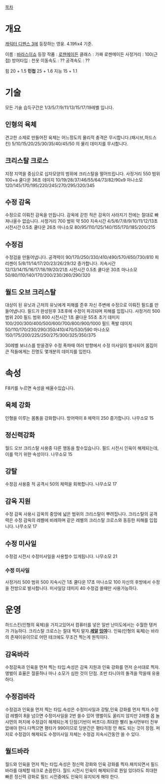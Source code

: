 [[목차]]
= 개요 =
[[캐릭터 디펜스 3]]에 등장하는 영웅. 4.19fix4 기준.

이름 : [[바라스이쇼]]
등장 작품 : [[로젠메이든]]
클래스 : 가짜 로젠메이든
사정거리 : 100(근접)
방어타입 : 천옷
이동속도 : ??
공격속도 : ??

힘 20 + 1.5
'''민첩''' 25 + 1.6
지능 15 + 1.1



= 기술 =
모든 기술 습득구간은  1/3/5/7/9/11/13/15/17/19레벨 입니다.
== 인형의 육체 ==
견고한 소제로 만들어진 육체는 어느정도의 물리적 충격은 무시합니다.(패시브,하드스킨)
5/10/15/20/25/30/35/40/45/50
의 물리 데미지를 무시합니다.

== 크리스탈 크로스 ==
지정 지역을 중심으로 십자모양의 범위에 크리스탈을 떨어뜨립니다.
사정거리 550
범위 100+a
쿨다운 36초
데미지 10/19/28/37/46/55/64/73/82/90x9
마나소모 120/145/170/195/220/245/270/295/320/345

== 수정 감옥 ==
수정으로 이뤄진 감옥을 만듭니다.
감옥에 갇힌 적은 감옥이 사라지기 전에는 절대로 빠져나올수 없습니다.
사정거리 700
범위 약 500
지속시간 4/5/6/7/8/9/10/11/12/13초
시전시간 0.5초
쿨다운 26초
마나소모 80/95/110/125/140/155/170/185/200/215



== 수정검 ==
수정검을 만들어냅니다.
공격력이 90/170/250/330/410/490/570/650/730/810
피리젠이 5/8/11/14/17/20/23/26/29/32
증가합니다.
지속시간 12/13/14/15/16/17/18/19/20/21초
시전시간 0.5초
쿨다운 30초
마나소모 50/80/110/140/170/200/230/260/290/320


== 월드 오브 크리스탈 ==
대상이 된 유닛과 근처의 유닛에게 피해를 준후 자신 주변에 수정으로 이뤄진 필드를 만들어냅니다.
필드가 완성된후 3초후에 수정이 파괴되며 피해를 입힙니다.
사정거리 500
범위 200
필드 범위 800
시전시간 1초
쿨다운 55초
초기 데미지 100/200/300/400/500/600/700/800/900/1000
필드 폭발 데미지 50/110/170/230/290/350/410/470/530/590
마나소모 150/175/200/225/250/275/300/325/350/375

30레벨 보너스를 받을경우 수정 폭파때 여러 방향에서 수정 미사일이 발사되어 몸집이 큰 적들에게는 진명도 몇개분의 데미지를 입힌다.

= 속성 =
F8키를 누르면 속성을 배울수있습니다.
== 육체 강화 ==
인형을 이루는 몸통을 강화합니다.
방어력이 8 체력이 250 증가합니다.
나무소모 15
== 정신력강화 ==
월드 오브 크리스탈 사용중 다른 행동을 할수있습니다.
필드 시전시 인육이 해제되는데,이를 막기 위한 속성이다.
나무소모 15
== 강탈 ==
수정검 사용중 적 공격시 50의 체력을 회복합니다.
나무소모 17
== 감옥 지원 ==
수정 감옥 사용시 감옥의 중앙에 넓은 범위의 크리스탈이 뿌려집니다.
크리스탈의 공격력은 수정 감옥의 레벨에 비례하며 같은 레벨의 크리스탈 크로스와 동등한 피해를 입힙니다.
나무소모 17
== 수정 미사일 ==
수정검 시전시 수정미사일을 사용할수 있게됩니다.
나무소모 21
=== 수정 미사일 ===
사정거리 500
범위 500
지속시간 1초
쿨다운 17초
마나소모 100
자신의 후방에서 수정을 전방으로 발사합니다.
미사일당 데미지 40
수정검 쓸때만 사용가능하다.


= 운영 =
하드스킨(인형의 육체)을 가지고있어서 컴퓨터를 넣은 일반 난이도에서는 수월한 탱커가 가능하다.
크리스탈 크로스는 절대 찍지 말자.'''[[레알]] [[잉여]]'''다.
인육(인형의 육체)는 바라의 존재이유이므로 어떤 테크에도 무조건 찍는게 원칙이다.
== 감옥바라 ==
수정감옥과 인육을 먼저 찍는 타입.속성은 감옥 지원과 인육 강화를 먼저 순서대로 찍자.
앵벌이 효율은 절륜하나 마나 소모가 심한 것이 단점.
초반 타니아의 돌격을 막을때 유용하다.
== 수정검바라 ==
수정검과 인육을 먼저 찍는 타입.속성은 수정미사일과 강탈,인육 강화를 먼저 찍자.수정검 레벨이 8을 넘으면 수정미사일을 2번 쓸수 있어 앵벌이도 꿀리지 않지만 2레벨 몹 놀 샤먼의 퍼지에 수정검이 해제되는게 단점(기반이 버프다).최대한 빨리 놀샤먼부터 전부 없애야 한다.다찍으면 평타가 990이므로 당분간은 평타걱정 안 해도 되는 것이 장점.
퍼지로 수정검이 해제되도 수정미사일 자체는 수정검 지속시간동안 쓸 수 있다.
== 월드바라 ==
월드와 인육을 먼저 찍는 타입.속성은 정신력 강화와 인육 강화를 찍자.패치되면서 필드바라를 대체할 테크로 손꼽힌다.
월드 시전시 인육이 해제되므로 뭔일 있더라도 최대한 빠른 정신력 강화로 필드 시전중에도 인육이 유지되게 해야 한다.
